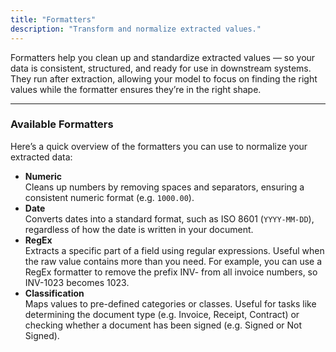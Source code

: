 ```yaml
---
title: "Formatters"
description: "Transform and normalize extracted values."
---
```


Formatters help you clean up and standardize extracted values — so your data is consistent, structured, and ready for use in downstream systems. They run after extraction, allowing your model to focus on finding the right values while the formatter ensures they’re in the right shape.

---

### Available Formatters

Here’s a quick overview of the formatters you can use to normalize your extracted data:

- **Numeric**\
  Cleans up numbers by removing spaces and separators, ensuring a consistent numeric format (e.g. `1000.00`).
- **Date**\
  Converts dates into a standard format, such as ISO 8601 (`YYYY-MM-DD`), regardless of how the date is written in your document.
- **RegEx**\
  Extracts a specific part of a field using regular expressions. Useful when the raw value contains more than you need. For example, you can use a RegEx formatter to remove the prefix INV- from all invoice numbers, so INV-1023 becomes 1023.
- **Classification**\
  Maps  values to pre-defined categories or classes. Useful for tasks like determining the document type (e.g. Invoice, Receipt, Contract) or checking whether a document has been signed (e.g. Signed or Not Signed).